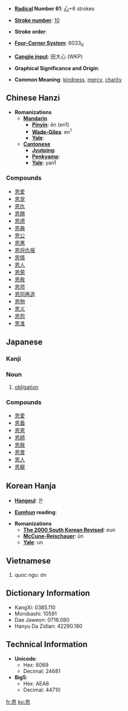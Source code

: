 * '''[[Wiktionary:Chinese radical index| Radical]] Number 61''': [[Wiktionary:Chinese radical index 心|心]]+6 strokes

* '''[[Wiktionary:Chinese total strokes index|Stroke number]]''': [[Wiktionary:Chinese total strokes index 10|10]]

* '''Stroke order''': 

* '''[[Wiktionary:Chinese four corner index|Four-Corner System]]''': 6033<sub>0</sub>

* '''[[Wiktionary:Chinese Cangjie index|Cangjie input]]''': 田大心 (WKP)

* '''Graphical Significance and Origin''': 

* '''Common Meaning''': [[kindness]], [[mercy]], [[charity]]

== Chinese Hanzi ==

* '''Romanizations'''
** '''[[Mandarin]]'''
*** '''[[Pinyin]]''': ēn (en1)
*** '''[[Wade-Giles]]''': en<sup>1</sup>
*** '''[[Yale]]''': 
** '''[[Cantonese]]'''
*** '''[[Jyutping]]''':
*** '''[[Penkyamp]]''': 
*** '''[[Yale]]''': yan1

===Compounds===
*[[恩爱]]
*[[恩宠]]
*[[恩仇]]
*[[恩赐]]
*[[恩德]]
*[[恩典]]
*[[恩公]]
*[[恩惠]]
*[[恩将仇报]]
*[[恩情]]
*[[恩人]]
*[[恩荣]]
*[[恩赦]]
*[[恩师]]
*[[恩同再造]]
*[[恩物]]
*[[恩义]]
*[[恩怨]]
*[[恩准]]

==Japanese==
===Kanji===
{{kanji|[[おん]] (on)|[[めぐむ]] (megumu)}}
===Noun===
{{janoun|おん|on}}
# [[obligation]]

===Compounds===
*[[恩愛]]
*[[恩義]]
*[[恩恵]]
*[[恩師]]
*[[恩赦]]
*[[恩賞]]
*[[恩人]]
*[[恩寵]]

== Korean Hanja ==

* '''[[Hangeul]]''': 은

* '''[[Eumhun]] reading''': 

* '''Romanizations'''
** '''[[The 2000 South Korean Revised Romanization|The 2000 South Korean Revised]]''': eun
** '''[[McCune-Reischauer]]''': ŭn
** '''[[Yale]]''': un

==Vietnamese==

# quoc ngu: ơn

== Dictionary Information ==

* KangXi: 0385.110
* Morobashi: 10591
* Dae Jaweon: 0716.080
* Hanyu Da Zidian: 42290.180

== Technical Information ==

* '''Unicode''':
** Hex: 6069
** Decimal: 24681
* '''Big5''':
** Hex: AEA6
** Decimal: 44710

[[fr:恩]]
[[ko:恩]]